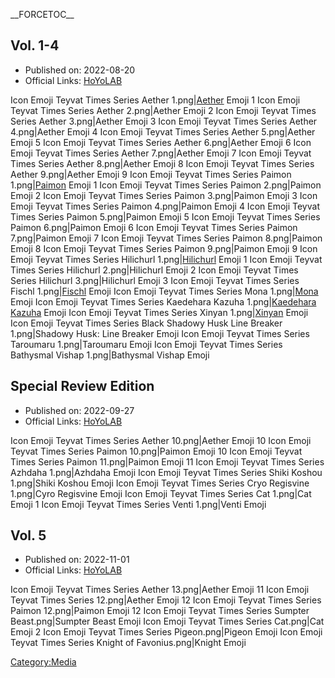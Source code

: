 {{CustomTabs
|rootpage = Teyvat Times
|tab1 = Teyvat Times
|tab2 = Emoji
}}
__FORCETOC__
==Vol. 1-4==
* Published on: 2022-08-20
* Official Links: [https://www.hoyolab.com/article/7083730 HoYoLAB]
<gallery>
Icon Emoji Teyvat Times Series Aether 1.png|[[Traveler|Aether]] Emoji 1
Icon Emoji Teyvat Times Series Aether 2.png|Aether Emoji 2
Icon Emoji Teyvat Times Series Aether 3.png|Aether Emoji 3
Icon Emoji Teyvat Times Series Aether 4.png|Aether Emoji 4
Icon Emoji Teyvat Times Series Aether 5.png|Aether Emoji 5
Icon Emoji Teyvat Times Series Aether 6.png|Aether Emoji 6
Icon Emoji Teyvat Times Series Aether 7.png|Aether Emoji 7
Icon Emoji Teyvat Times Series Aether 8.png|Aether Emoji 8
Icon Emoji Teyvat Times Series Aether 9.png|Aether Emoji 9
Icon Emoji Teyvat Times Series Paimon 1.png|[[Paimon/Media|Paimon]] Emoji 1
Icon Emoji Teyvat Times Series Paimon 2.png|Paimon Emoji 2
Icon Emoji Teyvat Times Series Paimon 3.png|Paimon Emoji 3
Icon Emoji Teyvat Times Series Paimon 4.png|Paimon Emoji 4
Icon Emoji Teyvat Times Series Paimon 5.png|Paimon Emoji 5
Icon Emoji Teyvat Times Series Paimon 6.png|Paimon Emoji 6
Icon Emoji Teyvat Times Series Paimon 7.png|Paimon Emoji 7
Icon Emoji Teyvat Times Series Paimon 8.png|Paimon Emoji 8
Icon Emoji Teyvat Times Series Paimon 9.png|Paimon Emoji 9
Icon Emoji Teyvat Times Series Hilichurl 1.png|[[Hilichurls/Media|Hilichurl]] Emoji 1
Icon Emoji Teyvat Times Series Hilichurl 2.png|Hilichurl Emoji 2
Icon Emoji Teyvat Times Series Hilichurl 3.png|Hilichurl Emoji 3
Icon Emoji Teyvat Times Series Fischl 1.png|[[Fischl/Media|Fischl]] Emoji
Icon Emoji Teyvat Times Series Mona 1.png|[[Mona/Media|Mona]] Emoji
Icon Emoji Teyvat Times Series Kaedehara Kazuha 1.png|[[Kaedehara Kazuha/Media|Kaedehara Kazuha]] Emoji
Icon Emoji Teyvat Times Series Xinyan 1.png|[[Xinyan/Media|Xinyan]] Emoji
Icon Emoji Teyvat Times Series Black Shadowy Husk Line Breaker 1.png|Shadowy Husk: Line Breaker Emoji
Icon Emoji Teyvat Times Series Taroumaru 1.png|Taroumaru Emoji
Icon Emoji Teyvat Times Series Bathysmal Vishap 1.png|Bathysmal Vishap Emoji
</gallery>

==Special Review Edition==
* Published on: 2022-09-27
* Official Links: [https://www.hoyolab.com/article/9362084 HoYoLAB]
<gallery>
Icon Emoji Teyvat Times Series Aether 10.png|Aether Emoji 10
Icon Emoji Teyvat Times Series Paimon 10.png|Paimon Emoji 10
Icon Emoji Teyvat Times Series Paimon 11.png|Paimon Emoji 11
Icon Emoji Teyvat Times Series Azhdaha 1.png|Azhdaha Emoji
Icon Emoji Teyvat Times Series Shiki Koshou 1.png|Shiki Koshou Emoji
Icon Emoji Teyvat Times Series Cryo Regisvine 1.png|Cyro Regisvine Emoji
Icon Emoji Teyvat Times Series Cat 1.png|Cat Emoji 1
Icon Emoji Teyvat Times Series Venti 1.png|Venti Emoji
</gallery>

==Vol. 5==
* Published on: 2022-11-01
* Official Links: [https://www.hoyolab.com/article/13276335 HoYoLAB]
<gallery>
Icon Emoji Teyvat Times Series Aether 13.png|Aether Emoji 11
Icon Emoji Teyvat Times Series 12.png|Aether Emoji 12
Icon Emoji Teyvat Times Series Paimon 12.png|Paimon Emoji 12
Icon Emoji Teyvat Times Series Sumpter Beast.png|Sumpter Beast Emoji
Icon Emoji Teyvat Times Series Cat.png|Cat Emoji 2
Icon Emoji Teyvat Times Series Pigeon.png|Pigeon Emoji
Icon Emoji Teyvat Times Series Knight of Favonius.png|Knight Emoji
</gallery>

[[Category:Media]]